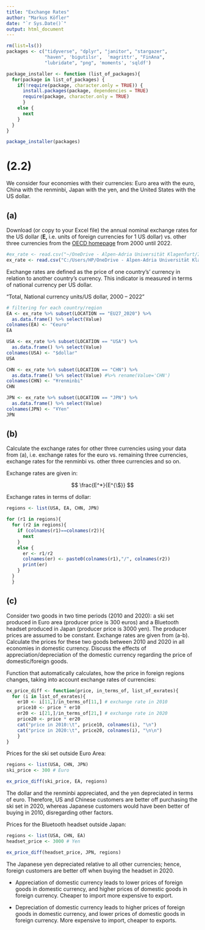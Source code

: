 ---
title: "Exchange Rates"
author: "Markus Köfler"
date: "`r Sys.Date()`"
output: html_document
---

```{r}
rm(list=ls())
packages <- c("tidyverse", "dplyr", "janitor", "stargazer", 
              "haven", 'bigutilsr',  'magrittr', "FinAna",
              "lubridate", "png", 'moments', 'sqldf')

package_installer <- function (list_of_packages){
  for(package in list_of_packages) {
    if(!require(package, character.only = TRUE)) {
      install.packages(package, dependencies = TRUE)
      require(package, character.only = TRUE)
      }
    else {
      next
    }
  }
}

package_installer(packages)
```

# (2.2)

We consider four economies with their currencies: Euro area with the euro, China with the renminbi, Japan with the yen, and the United States with the US dollar.

## (a)

Download (or copy to your Excel file) the annual nominal exchange rates for the US dollar (**E,** i.e. units of foreign currencies for 1 US dollar) vs. other three currencies from the [OECD homepage](https://data.oecd.org/conversion/exchange-rates.htm) from 2000 until 2022.

```{r}
#ex_rate <- read.csv("~/OneDrive - Alpen-Adria Universität Klagenfurt/Int.Macro/Ex2/exchange_rate.csv")
ex_rate <- read.csv("C:/Users/HP/OneDrive - Alpen-Adria Universität Klagenfurt/Int.Macro/Ex2/exchange_rate.csv")

```

Exchange rates are defined as the price of one country's' currency in relation to another country's currency. This indicator is measured in terms of national currency per US dollar.

"Total, National currency units/US dollar, 2000 -- 2022"

```{r}
# filtering for each country/region
EA <- ex_rate %>% subset(LOCATION == "EU27_2020") %>% 
  as.data.frame() %>% select(Value) 
colnames(EA) <- "€euro"
EA

USA <- ex_rate %>% subset(LOCATION == "USA") %>% 
  as.data.frame() %>% select(Value) 
colnames(USA) <- "$dollar"
USA

CHN <- ex_rate %>% subset(LOCATION == "CHN") %>% 
  as.data.frame() %>% select(Value) #%>% rename(Value='CHN')
colnames(CHN) <- "¥renminbi"
CHN

JPN <- ex_rate %>% subset(LOCATION == "JPN") %>% 
  as.data.frame() %>% select(Value) 
colnames(JPN) <- "ҰYen"
JPN

```

## (b)

Calculate the exchange rates for other three currencies using your data from (a), i.e. exchange rates for the euro vs. remaining three currencies, exchange rates for the renminbi vs. other three currencies and so on.

Exchange rates are given in:

$$
\frac{E^*}{E^{\$}}
$$

Exchange rates in terms of dollar:

```{r}
regions <- list(USA, EA, CHN, JPN)

for (r1 in regions){
  for (r2 in regions){
    if (colnames(r1)==colnames(r2)){
      next
    }
    else {
      er <- r1/r2
      colnames(er) <- paste0(colnames(r1),"/", colnames(r2))
      print(er)
    }
  }
  }
```

## (c)

Consider two goods in two time periods (2010 and 2020): a ski set produced in Euro area (producer price is 300 euros) and a Bluetooth headset produced in Japan (producer price is 3000 yen). The producer prices are assumed to be constant. Exchange rates are given from (a-b). Calculate the prices for these two goods between 2010 and 2020 in all economies in domestic currency. Discuss the effects of appreciation/depreciation of the domestic currency regarding the price of domestic/foreign goods.

Function that automatically calculates, how the price in foreign regions changes, taking into account exchange rates of currencies:

```{r}
ex_price_diff <- function(price, in_terms_of, list_of_exrates){
  for (i in list_of_exrates){
    er10 <- i[11,]/in_terms_of[11,] # exchange rate in 2010
    price10 <- price * er10 
    er20 <- i[21,]/in_terms_of[21,] # exchange rate in 2020
    price20 <- price * er20
    cat("price in 2010:\t", price10, colnames(i), "\n")
    cat("price in 2020:\t", price20, colnames(i), "\n\n")
    }
}

```

Prices for the ski set outside Euro Area:

```{r}
regions <- list(USA, CHN, JPN)
ski_price <- 300 # Euro

ex_price_diff(ski_price, EA, regions)
```

The dollar and the renminbi appreciated, and the yen depreciated in terms of euro. Therefore, US and Chinese customers are better off purchasing the ski set in 2020, whereas Japanese customers would have been better of buying in 2010, disregarding other factors.

Prices for the Bluetooth headset outside Japan:

```{r}
regions <- list(USA, CHN, EA)
headset_price <- 3000 # Yen

ex_price_diff(headset_price, JPN, regions)
```

The Japanese yen depreciated relative to all other currencies; hence, foreign customers are better off when buying the headset in 2020.

-   Appreciation of domestic currency leads to lower prices of foreign goods in domestic currency, and higher prices of domestic goods in foreign currency. Cheaper to import more expensive to export.

-   Depreciation of domestic currency leads to higher prices of foreign goods in domestic currency, and lower prices of domestic goods in foreign currency. More expensive to import, cheaper to exports.
